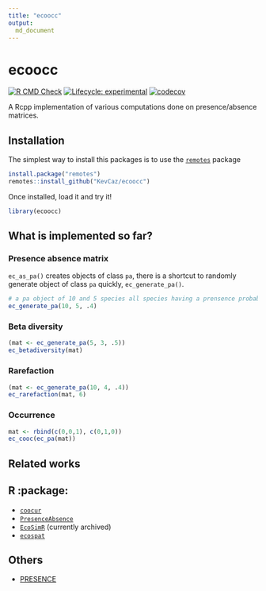 ```yaml
---
title: "ecoocc"
output: 
  md_document
---
```



# ecoocc
[![R CMD Check](https://github.com/KevCaz/ecoocc/actions/workflows/R-CMD-check.yaml/badge.svg)](https://github.com/KevCaz/ecoocc/actions/workflows/R-CMD-check.yaml)
[![Lifecycle: experimental](https://img.shields.io/badge/lifecycle-experimental-orange.svg)](https://www.tidyverse.org/lifecycle/#experimental)
[![codecov](https://codecov.io/gh/KevCaz/ecoocc/branch/master/graph/badge.svg?token=PahZ2gKXl2)](https://codecov.io/gh/KevCaz/ecoocc)

A Rcpp implementation of various computations done on presence/absence
matrices.



## Installation

The simplest way to install this packages is to use the [`remotes`](https://CRAN.R-project.org/package=remotes) package


```R
install.package("remotes")
remotes::install_github("KevCaz/ecoocc")
```

Once installed, load it and try it!

```r
library(ecoocc)
```


## What is implemented so far?

### Presence absence matrix 

`ec_as_pa()` creates objects of class `pa`, there is a shortcut to randomly  generate object of class `pa` quickly, `ec_generate_pa()`. 


```r
# a pa object of 10 and 5 species all species having a prensence probability of .4
ec_generate_pa(10, 5, .4)
```


### Beta diversity

```r
(mat <- ec_generate_pa(5, 3, .5))
ec_betadiversity(mat)
```


### Rarefaction

```r
(mat <- ec_generate_pa(10, 4, .4))
ec_rarefaction(mat, 6)
```


### Occurrence

```r
mat <- rbind(c(0,0,1), c(0,1,0))
ec_cooc(ec_pa(mat))
```



## Related works

## R :package: 

- [`coocur`](https://CRAN.R-project.org/package=cooccur)
- [`PresenceAbsence`](https://CRAN.R-project.org/package=PresenceAbsence)
- [`EcoSimR`](https://CRAN.R-project.org/package=EcoSimR) (currently archived)
- [`ecospat`](https://CRAN.R-project.org/package=ecospat)

## Others 
 
- [PRESENCE](https://www.mbr-pwrc.usgs.gov/software/doc/presence/presence.html) 

